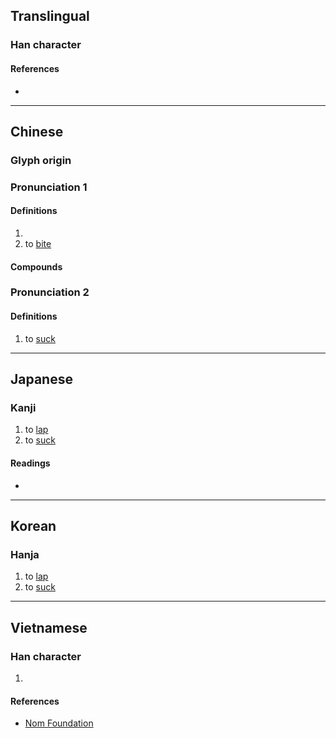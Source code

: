 {{character info/new}}
==Translingual==

===Han character===
{{Han char|rn=30|rad=口|as=12|sn=15|four=66047|canj=RASE|ids=⿰口最}}

====References====
* {{Han ref|kx=0206.240|dkj=04238|hdz=10682.190|uh=562C|ud=22060|bh=E544|bd=58692}}

----

==Chinese==
{{zh-forms}}

===Glyph origin===
{{Han etym}}

===Pronunciation 1===
{{zh-pron
|m=chuài
|c=caai3
|mc=y
|oc=y
|cat=v
}}

====Definitions====
{{zh-hanzi}}

# {{rfdef|zh}}
# to [[bite]]

====Compounds====
{{zh-der|嘬嘬|嘬炙|嘬嚃}}

===Pronunciation 2===
{{zh-pron
|m=zuō
|c=zyut3
|cat=v
}}

====Definitions====
{{zh-hanzi}}

# to [[suck]]

----

==Japanese==

===Kanji===
{{ja-kanji|grade=|rs=口12}}

# to [[lap]]
# to [[suck]]

====Readings====
* {{ja-readings|on=[[さい]] (sai), [[せ]] (se), [[せい]] (sei)|kun=[[かむ]] (kamu), [[むさぼる]] (musaboru)}}

----

==Korean==

===Hanja===
{{ko-hanja|hangeul=최|rv=choe|mr=ch'oe}}

# to [[lap]]
# to [[suck]]

----

==Vietnamese==

===Han character===
{{vi-hantu|[[chối]], [[tòi]], [[đạm]], [[ngoạm]], [[toát]]|rs=口12}}

# {{rfdef|vi|sort=口12}}

====References====
* [http://nomfoundation.org/common/nom_details.php?codepoint=562c Nom Foundation]